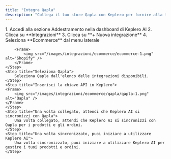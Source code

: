 ```yaml
---
title: "Integra Qapla"
description: "Collega il tuo store Qapla con Keplero per fornire alla tua AI tutti i dati necessari su prodotti e ordini"
---
```


<Steps>
    <Step title="Crea una nuova azione">
        1. Accedi alla sezione Addestramento nella dashboard di Keplero AI
        2. Clicca su **Integrazioni**
        3. Clicca su **+ Nuova integrazione**
        4. Seleziona **Ecommerce** dal menu laterale

        <Frame>
            <img src="/images/integrazioni/ecommerce/ecommerce-1.png" alt="Shopify" />
        </Frame>
    </Step>
    <Step title="Seleziona Qapla">
        Seleziona Qapla dall'elenco delle integrazioni disponibili.
    </Step>
    <Step title="Inserisci la chiave API in Keplero">
    <Frame>
        <img src="/images/integrazioni/ecommerce/qapla/qapla-1.png" alt="Qapla" />
    </Frame>
    </Step>
    <Step title="Una volta collegato, attendi che Keplero AI si sincronizzi con Qapla">
        Una volta collegato, attendi che Keplero AI si sincronizzi con Qapla per i prodotti e gli ordini.
    </Step>
    <Step title="Una volta sincronizzato, puoi iniziare a utilizzare Keplero AI">
        Una volta sincronizzato, puoi iniziare a utilizzare Keplero AI per gestire i tuoi prodotti e ordini.
    </Step>
</Steps>
